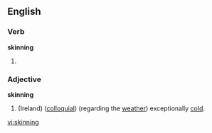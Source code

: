 ==English==
===Verb===
'''skinning'''

# {{present participle of|[[skin]]}}

===Adjective===
'''skinning'''

# (Ireland) ([[colloquial]]) (regarding the [[weather]]) exceptionally [[cold]].
{{rfquote}}

[[vi:skinning]]